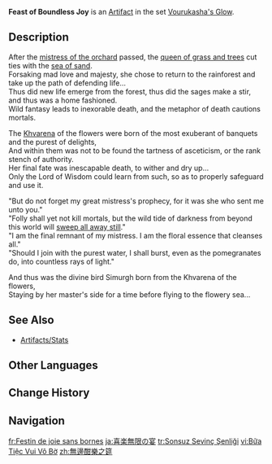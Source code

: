 {{Artifact Infobox
| title = Feast of Boundless Joy
| set   = Vourukasha's Glow
| piece = Goblet of Eonothem
| image = Item Feast of Boundless Joy.png
}}
{{Description|An opulent wine goblet that was once filled with nectar and honeydew, but is empty today.}}
'''Feast of Boundless Joy''' is an [[Artifact]] in the set [[Vourukasha's Glow]].

==Description==
After the [[Nabu Malikata|mistress of the orchard]] passed, the [[Greater Lord Rukkhadevata|queen of grass and trees]] cut ties with the [[Great Red Sand|sea of sand]].<br>
Forsaking mad love and majesty, she chose to return to the rainforest and take up the path of defending life...<br>
Thus did new life emerge from the forest, thus did the sages make a stir, and thus was a home fashioned.<br>
Wild fantasy leads to inexorable death, and the metaphor of death cautions mortals.

The [[Khvarena]] of the flowers were born of the most exuberant of banquets and the purest of delights,<br>
And within them was not to be found the tartness of asceticism, or the rank stench of authority.<br>
Her final fate was inescapable death, to wither and dry up...<br>
Only the Lord of Wisdom could learn from such, so as to properly safeguard and use it.

"But do not forget my great mistress's prophecy, for it was she who sent me unto you."<br>
"Folly shall yet not kill mortals, but the wild tide of darkness from beyond this world will [[cataclysm|sweep all away still]]."<br>
"I am the final remnant of my mistress. I am the floral essence that cleanses all."<br>
"Should I join with the purest water, I shall burst, even as the pomegranates do, into countless rays of light."

And thus was the divine bird Simurgh born from the Khvarena of the flowers,<br>
Staying by her master's side for a time before flying to the flowery sea...

==See Also==
*[[Artifacts/Stats]]

==Other Languages==
{{Other Languages
|en       = Feast of Boundless Joy
|zhs      = 无边酣乐之筵
|zhs_rm   = Wúbiān Hǎnlè zhī Yán
|zht      = 無邊酣樂之筵
|zht_rm   = Wúbiān Hǎnlè zhī Yán
|zh_tl    = 
|ja       = 喜楽無限の宴
|ja_rm    = Kiraku Mugen no Utage
|ja_tl    = Feast of Eternal Joy and Pleasure
|ko       = 끝없는 향락의 연회
|ko_rm    = Kkeudeomneun Hyangnagk-ui Yeonhoe
|ko_tl    = Endless Banquet of Pleasure
|es       = Festín del Júbilo Inconmensurable
|es_tl    = Feast of Immeasurable Joy
|fr       = Festin de joie sans bornes
|fr_tl    = Feast of Boundless Joy
|ru       = Пир необузданного веселья
|ru_tl    = Feast of Unbridled Joy
|th       = Feast of Boundless Joy
|vi       = Bữa Tiệc Vui Vô Bờ
|vi_tl    = 
|de       = Festessen der grenzenlosen Freude
|de_tl    = Feast of Boundless Joy
|id       = Feast of Boundless Joy
|pt       = Cálice do Festival Alegre
|pt_tl    = 
|tr       = Sonsuz Sevinç Şenliği
|tr_tl    = Endless Joy Festival
|it       = Banchetto della gioia infinita
|it_tl    = Banquet of Endless Joy
}}

==Change History==
{{Change History|3.6}}

==Navigation==
{{Artifact Set Navbox|Vourukasha's Glow}}

[[fr:Festin de joie sans bornes]]
[[ja:喜楽無限の宴]]
[[tr:Sonsuz Sevinç Şenliği]]
[[vi:Bữa Tiệc Vui Vô Bờ]]
[[zh:無邊酣樂之筵]]